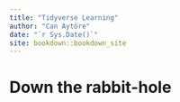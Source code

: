 ```yaml
--- 
title: "Tidyverse Learning"
author: "Can Aytöre"
date: "`r Sys.Date()`"
site: bookdown::bookdown_site
---
```


# Down the rabbit-hole

